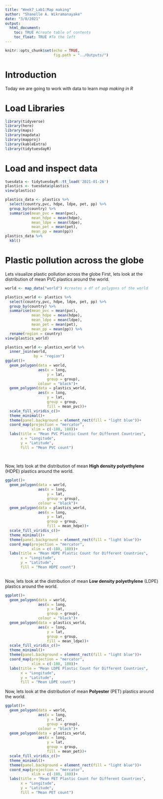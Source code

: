 ```yaml
---
title: "Week7_Lab1:Map making"
author: "Shanelle A. Wikramanayake"
date: "3/8/2021"
output:
  html_document:
    toc: TRUE #create table of contents
    toc_float: TRUE #To the left
---
```


```r
knitr::opts_chunk$set(echo = TRUE, 
                      fig.path = "../Outputs/")
```

# Introduction  
Today we are going to work with data to learn _map making in R_ 

# Load Libraries
```r

library(tidyverse)
library(here)
library(maps)
library(mapdata)
library(mapproj)
library(kableExtra)
library(tidytuesdayR)
```

# Load and inspect data 
```r
tuesdata <- tidytuesdayR::tt_load('2021-01-26')
plastics <- tuesdata$plastics
view(plastics)

plastics_data <- plastics %>% 
  select(country,pvc, hdpe, ldpe, pet, pp) %>% 
  group_by(country) %>% 
  summarise(mean_pvc = mean(pvc), 
            mean_hdpe = mean(hdpe),
            mean_ldpe = mean(ldpe), 
            mean_pet = mean(pet), 
            mean_pp = mean(pp)) 
plastics_data %>% 
  kbl()


```

# Plastic pollution across the globe
Lets visualize plastic pollution across the globe
First, lets look at the distribution of mean PVC plastics around the world.
```r
world <- map_data("world") #creates a df of polygons of the world

plastics_world <- plastics %>% 
  select(country,pvc, hdpe, ldpe, pet, pp) %>% 
  group_by(country) %>% 
  summarise(mean_pvc = mean(pvc), 
            mean_hdpe = mean(hdpe),
            mean_ldpe = mean(ldpe), 
            mean_pet = mean(pet), 
            mean_pp = mean(pp)) %>% 
  rename(region = country)
view(plastics_world)

plastics_world <- plastics_world %>% 
  inner_join(world, 
             by = "region")
ggplot()+
  geom_polygon(data = world, 
               aes(x = long, 
                   y = lat, 
                   group = group), 
               colour = "black")+
  geom_polygon(data = plastics_world, 
               aes(x = long, 
                   y = lat,
                   group = group,
                   fill = mean_pvc))+
  scale_fill_viridis_c()+
  theme_minimal()+
  theme(panel.background = element_rect(fill = "light blue"))+
  coord_map(projection = "mercator", 
            xlim = c(-180, 180))+
  labs(title = "Mean PVC Plastic Count for Different Countries", 
       x = "Longitude", 
       y = "Latitude", 
       fill = "Mean PVC count")
  
 

```
Now, lets look at the distribution of mean **High density polyethylene** (HDPE) plastics around the world.
```r
ggplot()+
  geom_polygon(data = world, 
               aes(x = long, 
                   y = lat, 
                   group = group), 
               colour = "black")+
  geom_polygon(data = plastics_world, 
               aes(x = long, 
                   y = lat,
                   group = group,
                   fill = mean_hdpe))+
  scale_fill_viridis_c()+
  theme_minimal()+
  theme(panel.background = element_rect(fill = "light blue"))+
  coord_map(projection = "mercator", 
            xlim = c(-180, 180))+
  labs(title = "Mean HDPE Plastic Count for Different Countries", 
       x = "Longitude", 
       y = "Latitude", 
       fill = "Mean HDPE count")
  
```

Now, lets look at the distribution of mean **Low density polyethylene** (LDPE) plastics around the world.
```r
ggplot()+
  geom_polygon(data = world, 
               aes(x = long, 
                   y = lat, 
                   group = group), 
               colour = "black")+
  geom_polygon(data = plastics_world, 
               aes(x = long, 
                   y = lat,
                   group = group,
                   fill = mean_ldpe))+
  scale_fill_viridis_c()+
  theme_minimal()+
  theme(panel.background = element_rect(fill = "light blue"))+
  coord_map(projection = "mercator", 
            xlim = c(-180, 180))+
  labs(title = "Mean LDPE Plastic Count for Different Countries", 
       x = "Longitude", 
       y = "Latitude", 
       fill = "Mean LDPE count")
```
 
Now, lets look at the distribution of mean **Polyester** (PET) plastics around the world.
```r
ggplot()+
  geom_polygon(data = world, 
               aes(x = long, 
                   y = lat, 
                   group = group), 
               colour = "black")+
  geom_polygon(data = plastics_world, 
               aes(x = long, 
                   y = lat,
                   group = group,
                   fill = mean_pet))+
  scale_fill_viridis_c()+
  theme_minimal()+
  theme(panel.background = element_rect(fill = "light blue"))+
  coord_map(projection = "mercator", 
            xlim = c(-180, 180))+
  labs(title = "Mean PET Plastic Count for Different Countries", 
       x = "Longitude", 
       y = "Latitude", 
       fill = "Mean PET count")

```


